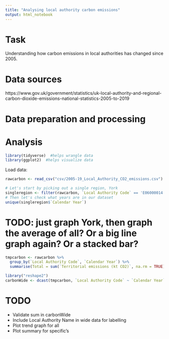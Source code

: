 ```yaml
---
title: "Analysing local authority carbon emissions"
output: html_notebook
---
```


# Task

Understanding how carbon emissions in local authorities has changed since 2005.

# Data sources

https://www.gov.uk/government/statistics/uk-local-authority-and-regional-carbon-dioxide-emissions-national-statistics-2005-to-2019

# Data preparation and processing

# Analysis

```r
library(tidyverse)  #helps wrangle data
library(ggplot2)  #helps visualize data
```

Load data:

```r
rawcarbon <- read_csv("csv/2005-19_Local_Authority_CO2_emissions.csv")
```

```r
# Let's start by picking out a single region, York
singleregion <- filter(rawcarbon, `Local Authority Code` == 'E06000014')
# Then let's check what years are in our dataset
unique(singleregion$`Calendar Year`)
```

# TODO: just graph York, then graph the average of all? Or a big line graph again? Or a stacked bar?

```r
tmpcarbon <- rawcarbon %>% 
  group_by(`Local Authority Code`, `Calendar Year`) %>% 
  summarise(Total = sum(`Territorial emissions (kt CO2)`, na.rm = TRUE))

```
```r

library("reshape2")
carbonWide <- dcast(tmpcarbon, `Local Authority Code` ~ `Calendar Year`, value.var="Total")
```

# TODO 

 * Validate sum in carbonWide
 * Include Local Authority Name in wide data for labelling
 * Plot trend graph for all
 * Plot summary for specific's
